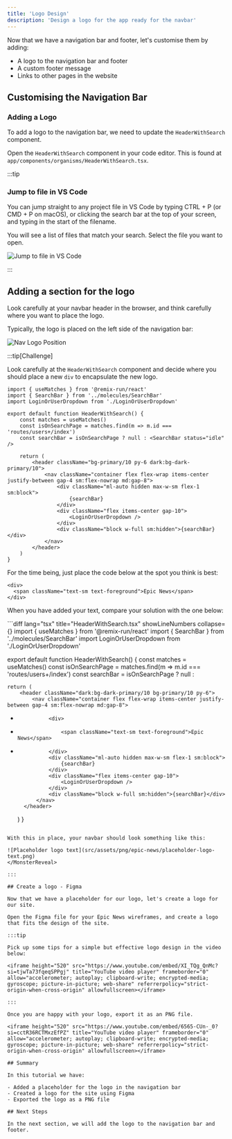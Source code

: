 ```yaml
---
title: 'Logo Design'
description: 'Design a logo for the app ready for the navbar'
---
```



Now that we have a navigation bar and footer, let's customise them by adding:

- A logo to the navigation bar and footer
- A custom footer message
- Links to other pages in the website

## Customising the Navigation Bar

### Adding a Logo

To add a logo to the navigation bar, we need to update the `HeaderWithSearch` component.

Open the `HeaderWithSearch` component in your code editor. This is found at `app/components/organisms/HeaderWithSearch.tsx`.

:::tip

### Jump to file in VS Code

You can jump straight to any project file in VS Code by typing <MonsterKbd>CTRL + P</MonsterKbd> (or <MonsterKbd>CMD + P</MonsterKbd> on macOS), or clicking the search bar at the top of your screen, and typing in the start of the filename.

You will see a list of files that match your search. Select the file you want to open.

![Jump to file in VS Code](src/assets/gif/vscode-jump-to-file.gif)

:::

## Adding a section for the logo

Look carefully at your navbar header in the browser, and think carefully where you want to place the logo.

Typically, the logo is placed on the left side of the navigation bar:

![Nav Logo Position](src/assets/png/epic-news/nav-logo-position.png)

:::tip[Challenge]

Look carefully at the `HeaderWithSearch` component and decide where you should place a new `div` to encapsulate the new logo.

```tsx title="HeaderWithSearch.tsx"
import { useMatches } from '@remix-run/react'
import { SearchBar } from '../molecules/SearchBar'
import LoginOrUserDropdown from './LoginOrUserDropdown'

export default function HeaderWithSearch() {
	const matches = useMatches()
	const isOnSearchPage = matches.find(m => m.id === 'routes/users+/index')
	const searchBar = isOnSearchPage ? null : <SearchBar status="idle" />

	return (
		<header className="bg-primary/10 py-6 dark:bg-dark-primary/10">
			<nav className="container flex flex-wrap items-center justify-between gap-4 sm:flex-nowrap md:gap-8">
				<div className="ml-auto hidden max-w-sm flex-1 sm:block">
					{searchBar}
				</div>
				<div className="flex items-center gap-10">
					<LoginOrUserDropdown />
				</div>
				<div className="block w-full sm:hidden">{searchBar}</div>
			</nav>
		</header>
	)
}
```

For the time being, just place the code below at the spot you think is best:

```tsx
<div>
  <span className="text-sm text-foreground">Epic News</span>
</div>
```

When you have added your text, compare your solution with the one below:

<MonsterReveal>
```diff lang="tsx" title="HeaderWithSearch.tsx" showLineNumbers collapse={}
import { useMatches } from '@remix-run/react'
import { SearchBar } from '../molecules/SearchBar'
import LoginOrUserDropdown from './LoginOrUserDropdown'

export default function HeaderWithSearch() {
	const matches = useMatches()
	const isOnSearchPage = matches.find(m => m.id === 'routes/users+/index')
	const searchBar = isOnSearchPage ? null : <SearchBar status="idle" />

	return (
		<header className="dark:bg-dark-primary/10 bg-primary/10 py-6">
			<nav className="container flex flex-wrap items-center justify-between gap-4 sm:flex-nowrap md:gap-8">
+				<div>
+					<span className="text-sm text-foreground">Epic News</span>
+				</div>
				<div className="ml-auto hidden max-w-sm flex-1 sm:block">
					{searchBar}
				</div>
				<div className="flex items-center gap-10">
					<LoginOrUserDropdown />
				</div>
				<div className="block w-full sm:hidden">{searchBar}</div>
			</nav>
		</header>
	)
}
```

With this in place, your navbar should look something like this:

![Placeholder logo text](src/assets/png/epic-news/placeholder-logo-text.png)
</MonsterReveal>

:::

## Create a logo - Figma

Now that we have a placeholder for our logo, let's create a logo for our site.

Open the Figma file for your Epic News wireframes, and create a logo that fits the design of the site.

:::tip

Pick up some tips for a simple but effective logo design in the video below:

<iframe height="520" src="https://www.youtube.com/embed/XI_TQg_QnMc?si=tjwTa73fqeqSPPgj" title="YouTube video player" frameborder="0" allow="accelerometer; autoplay; clipboard-write; encrypted-media; gyroscope; picture-in-picture; web-share" referrerpolicy="strict-origin-when-cross-origin" allowfullscreen></iframe>

:::

Once you are happy with your logo, export it as an PNG file.

<iframe height="520" src="https://www.youtube.com/embed/6565-CUn-_0?si=cctR36RCTMxzEfPZ" title="YouTube video player" frameborder="0" allow="accelerometer; autoplay; clipboard-write; encrypted-media; gyroscope; picture-in-picture; web-share" referrerpolicy="strict-origin-when-cross-origin" allowfullscreen></iframe>

## Summary

In this tutorial we have:

- Added a placeholder for the logo in the navigation bar
- Created a logo for the site using Figma
- Exported the logo as a PNG file

## Next Steps

In the next section, we will add the logo to the navigation bar and footer.
